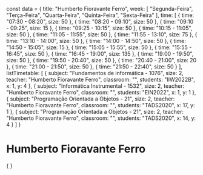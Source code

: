 const data = {
  title: "Humberto Fioravante Ferro",
  week: [
    "Segunda-Feira",
    "Terça-Feira",
    "Quarta-Feira",
    "Quinta-Feira",
    "Sexta-Feira"
  ],
  time: [
    {
      time: "07:30 - 08:20",
      size: 50
    },
    {
      time: "08:20 - 09:10",
      size: 50
    },
    {
      time: "09:10 - 09:25",
      size: 15
    },
    {
      time: "09:25 - 10:15",
      size: 50
    },
    {
      time: "10:15 - 11:05",
      size: 50
    },
    {
      time: "11:05 - 11:55",
      size: 50
    },
    {
      time: "11:55 - 13:10",
      size: 75
    },
    {
      time: "13:10 - 14:00",
      size: 50
    },
    {
      time: "14:00 - 14:50",
      size: 50
    },
    {
      time: "14:50 - 15:05",
      size: 15
    },
    {
      time: "15:05 - 15:55",
      size: 50
    },
    {
      time: "15:55 - 16:45",
      size: 50
    },
    {
      time: "16:45 - 19:00",
      size: 135
    },
    {
      time: "19:00 - 19:50",
      size: 50
    },
    {
      time: "19:50 - 20:40",
      size: 50
    },
    {
      time: "20:40 - 21:00",
      size: 20
    },
    {
      time: "21:00 - 21:50",
      size: 50
    },
    {
      time: "21:50 - 22:40",
      size: 50
    }
  ],
  listTimetable: [
    {
      subject: "Fundamentos de informática - 1076",
      size: 2,
      teacher: "Humberto Fioravante Ferro",
      classroom: "",
      students: "IIW2022B",
      x: 1,
      y: 4
    },
    {
      subject: "Informática Instrumental - 1532",
      size: 2,
      teacher: "Humberto Fioravante Ferro",
      classroom: "",
      students: "EIN2022",
      x: 1,
      y: 1
    },
    {
      subject: "Programação Orientada a Objetos - 21",
      size: 2,
      teacher: "Humberto Fioravante Ferro",
      classroom: "",
      students: "TADS2020",
      x: 17,
      y: 1
    },
    {
      subject: "Programação Orientada a Objetos - 21",
      size: 2,
      teacher: "Humberto Fioravante Ferro",
      classroom: "",
      students: "TADS2020",
      x: 14,
      y: 4
    }
  ]
}

# Humberto Fioravante Ferro

<div>
    {
        <Grid
            title={data.title}
            weekDays={data.week}
            time={data.time}
            listClasses={data.listTimetable}
        />
    }
</div>